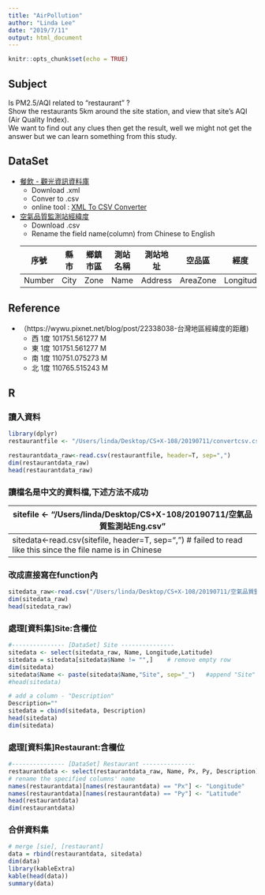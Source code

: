 ```yaml
---
title: "AirPollution"
author: "Linda Lee"
date: "2019/7/11"
output: html_document
---
```


```r
knitr::opts_chunk$set(echo = TRUE)
```

## Subject
Is PM2.5/AQI related to "restaurant" ?
<br>Show the restaurants 5km around the site station, and view that site's AQI (Air Quality Index).
<br>We want to find out any clues then get the result, well we might not get the answer but we can learn something from this study.

## DataSet

* [餐飲 - 觀光資訊資料庫](https://data.gov.tw/dataset/7779)
    + Download .xml
    + Conver to .csv
    + online tool : [XML To CSV Converter](http://www.convertcsv.com/xml-to-csv.htm)

    
* [空氣品質監測站經緯度](https://erdb.epa.gov.tw/DataRepository/Facilities/AirQualityMonitorStations.aspx?topic1=%E8%A8%AD%E6%96%BD&topic2=%E5%A4%A7%E6%B0%A3&subject=%E6%B8%AC%E7%AB%99)
    + Download .csv
    + Rename the field name(column) from Chinese to English
    
     | 序號   |縣市 |鄉鎮市區 |測站名稱 |測站地址 |空品區   |經度     |緯度     |影像連結 |
     |--------|------|--------|---------|---------|---------|---------|---------|---------|
     | Number |City |Zone     |Name     |Address  |AreaZone |Longitud |Latitude |ImageLink|
     


## Reference

* （https://wywu.pixnet.net/blog/post/22338038-台灣地區經緯度的距離)
    + 西  1度 101751.561277 M
    + 東  1度 101751.561277 M
    + 南  1度 110751.075273 M
    + 北  1度 110765.515243 M
  

## R
### 讀入資料
```r
library(dplyr)
restaurantfile <- "/Users/linda/Desktop/CS+X-108/20190711/convertcsv.csv"

restaurantdata_raw<-read.csv(restaurantfile, header=T, sep=",")
dim(restaurantdata_raw)
head(restaurantdata_raw)
```
### 讀檔名是中文的資料檔,下述方法不成功<br>
|sitefile <- "/Users/linda/Desktop/CS+X-108/20190711/空氣品質監測站Eng.csv"                                   |
|-------------------------------------------------------------------------------------------------------------|
|sitedata<-read.csv(sitefile, header=T, sep=",")  # failed to read like this since the file name is in Chinese|

### 改成直接寫在function內
```r
sitedata_raw<-read.csv("/Users/linda/Desktop/CS+X-108/20190711/空氣品質監測站Eng.csv", header=T, sep=",")
dim(sitedata_raw)
head(sitedata_raw)
```
### 處理[資料集]Site:含欄位
```r
#--------------- [DataSet] Site ---------------
sitedata <- select(sitedata_raw, Name, Longitude,Latitude)
sitedata = sitedata[sitedata$Name != "",]    # remove empty row
dim(sitedata)
sitedata$Name <- paste(sitedata$Name,"Site", sep="_")   #append "Site" to each $Name
#head(sitedata)

# add a column - "Description"
Description=""
sitedata = cbind(sitedata, Description)
head(sitedata)
dim(sitedata)
```
### 處理[資料集]Restaurant:含欄位
```r
#--------------- [DataSet] Restaurant ---------------
restaurantdata <- select(restaurantdata_raw, Name, Px, Py, Description)
# rename the specified columns' name 
names(restaurantdata)[names(restaurantdata) == "Px"] <- "Longitude"
names(restaurantdata)[names(restaurantdata) == "Py"] <- "Latitude"
head(restaurantdata)
dim(restaurantdata)
```
### 合併資料集
```r
# merge [sie], [restaurant]
data = rbind(restaurantdata, sitedata)
dim(data)
library(kableExtra)
kable(head(data))
summary(data)
```


